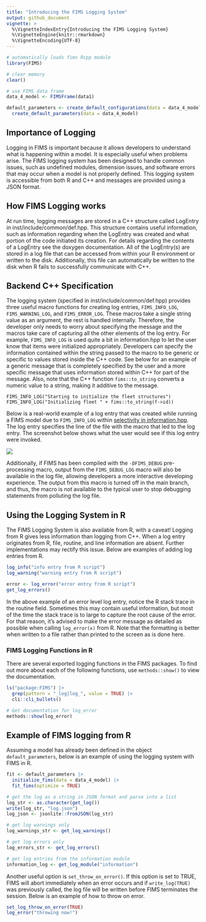 ```yaml
---
title: "Introducing the FIMS Logging System"
output: github_document
vignette: >
  %\VignetteIndexEntry{Introducing the FIMS Logging System}
  %\VignetteEngine{knitr::rmarkdown}
  %\VignetteEncoding{UTF-8}
---
```


```r
# automatically loads fims Rcpp module
library(FIMS)

# clear memory
clear()
```

```r
# use FIMS data frame
data_4_model <- FIMSFrame(data1)

default_parameters <- create_default_configurations(data = data_4_model) |>
  create_default_parameters(data = data_4_model)
```

## Importance of Logging 

Logging in FIMS is important because it allows developers to understand what is happening within a model. It is especially useful when problems arise. The FIMS logging system has been designed to handle common issues, such as undefined modules, dimension issues, and software errors that may occur when a model is not properly defined. This logging system is accessible from both R and C++ and messages are provided using a JSON format.

## How FIMS Logging works

At run time, logging messages are stored in a C++ structure called LogEntry in
inst/include/common/def.hpp. This structure contains useful information, such as information regarding when the LogEntry was created and what portion of the code initiated its creation. For details regarding the contents of a LogEntry see the doxygen documentation. All of the LogEntry(s) are stored in a log file that can be accessed from within your R environment or written to the disk. Additionally, this file can automatically be written to the disk when R fails to successfully communicate with C++.

## Backend C++ Specification

The logging system (specified in inst/include/common/def.hpp) provides three useful macro functions for creating log entries, `FIMS_INFO_LOG`, `FIMS_WARNING_LOG`, and `FIMS_ERROR_LOG`. These macros take a single string value as an argument, the rest is handled internally. Therefore, the developer only needs to worry about specifying the message and the macros take care of capturing all the other elements of the log entry. For example, `FIMS_INFO_LOG` is used quite a bit in information.hpp to let the user know that items were initialized appropriately. Developers can specify the information contained within the string passed to the macro to be generic or specific to values stored inside the C++ code. See below for an example of a generic message that is completely specified by the user and a more specific message that uses information stored within C++ for part of the message. Also, note that the C++ function `fims::to_string` converts a numeric value to a string, making it additive to the message.

```Rcpp
FIMS_INFO_LOG("Starting to initialize the fleet structures")
FIMS_INFO_LOG("Initializing fleet " + fims::to_string(f->id))
```

Below is a real-world example of a log entry that was created while running a FIMS model due to `FIMS_INFO_LOG` within [selectivity in information.hpp](https://github.com/NOAA-FIMS/FIMS/blob/main/inst/include/common/information.hpp#L371). The log entry specifies the line of the file with the macro that led to the log entry. The screenshot below shows what the user would see if this log entry were invoked.

![](figures/selectivity_logging_entry.png)


Additionally, if FIMS has been compiled with the `-DFIMS_DEBUG` pre-processing macro, output from the `FIMS_DEBUG_LOG` macro will also be available in the log file, allowing developers a more interactive developing experience. The output from this macro is turned off in the main branch, and thus, the macro is not available to the typical user to stop debugging statements from polluting the log file.

## Using the Logging System in R

The FIMS Logging System is also available from R, with a caveat! Logging from R gives less information than logging from C++. When a log entry originates from R, file, routine, and line information are absent. Further implementations may rectify this issue. Below are examples of adding log entries from R.

```r
log_info("info entry from R script")
log_warning("warning entry from R script")
```
```r
error <- log_error("error entry from R script")
get_log_errors()
```

In the above example of an error level log entry, notice the R stack trace in the routine field. Sometimes this may contain useful information, but most of the time the stack trace is to large to capture the root cause of the error. For that reason, it's advised to make the error message as detailed as possible when calling `log_error(x)` from R. Note that the formatting is better when written to a file rather than printed to the screen as is done here.

### **FIMS Logging Functions in R**

There are several exported logging functions in the FIMS packages. To find out more about each of the following functions, use `methods::show()` to view the documentation.

```r
ls("package:FIMS") |>
  grep(pattern = "_log|log_", value = TRUE) |>
  cli::cli_bullets()

# Get documentation for log_error
methods::show(log_error)
```

## Example of FIMS logging from R

Assuming a model has already been defined in the object `default_parameters`, below is an example of using the logging system with FIMS in R.

```r
fit <- default_parameters |>
  initialize_fims(data = data_4_model) |>
  fit_fims(optimize = TRUE)

# get the log as a string in JSON format and parse into a list
log_str <- as.character(get_log())
write(log_str, "log.json")
log_json <- jsonlite::fromJSON(log_str)

# get log warnings only
log_warnings_str <- get_log_warnings()

# get log errors only
log_errors_str <- get_log_errors()

# get log entries from the information module
information_log <- get_log_module("information")
```

Another useful option is `set_throw_on_error()`. If this option is set to TRUE, FIMS will abort immediately when an error occurs and if `write_log(TRUE)` was previously called, the log file will be written before FIMS terminates the session. Below is an example of how to throw on error.

```r
set_log_throw_on_error(TRUE)
log_error("throwing now!")
```
